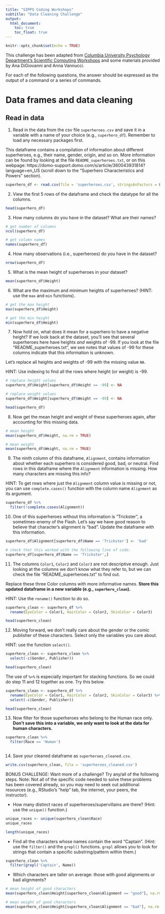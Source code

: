 ```yaml
---
title: "SIPPS Coding Workshops"
subtitle: "Data Cleaning Challenge"
output:
  html_document:
    toc: true
    toc_float: true
---
```


```r
knitr::opts_chunk$set(echo = TRUE)
```

This challenge has been adapted from [Columbia University Psychology Department's Scientific Computing Workshops](https://cu-psych-computing.github.io/cu-psych-comp-tutorial/){target="_blank"} and some materials provided by Ana DiGiovanni and Anna Vannucci. 

For each of the following questions, the answer should be expressed as the output of a command or a series of commands.

# Data frames and data cleaning

## Read in data

1. Read in the data from the csv file `superheroes.csv` and save it in a variable with a name of your choice (e.g., `superhero_df`). Remember to load any necessary packages first. 

This dataframe contains a compilation of information about different superheroes, e.g., their name, gender, origin, and so on. More information can be found by looking at the file `README_superheroes.txt`, or on this webpage: https://domo-support.domo.com/s/article/360043931814?language=en_US (scroll down to the "Superhero Characteristics and Powers" section).

```r

superhero_df <- read.csv(file = 'superheroes.csv', stringsAsFactors = FALSE)

```

2. View the first 5 rows of the dataframe and check the datatype for all the columns.

```r

head(superhero_df)

```

3. How many columns do you have in the dataset? What are their names?

```r

# get number of columns
ncol(superhero_df)

# get column names
names(superhero_df)

```

4. How many observations (i.e., superheroes) do you have in the dataset?

```r

nrow(superhero_df)

```

5. What is the mean height of superheroes in your dataset?

```r

mean(superhero_df$Height)

```

6. What are the maximum and minimum heights of superheroes? (HINT: use the `max` and `min` functions).

```r

# get the max height
max(superhero_df$Height)

# get the min height
min(superhero_df$Height)

```

7. Now hold on, what does it mean for a superhero to have a negative height? If we look back at the dataset, you'll see that several superheroes here have heights *and* weights of -99. If you look at the file "README_superheroes.txt", we see notes that values of -99 for these columns indicate that this information is unknown.

Let's replace all heights and weights of -99 with the missing value `NA`.

HINT: Use indexing to find all the rows where height (or weight) is -99.

```r

# replace height values
superhero_df$Height[superhero_df$Height == -99] <- NA

# replace weight values
superhero_df$Weight[superhero_df$Weight == -99] <- NA

head(superhero_df)

```

8. Now get the mean height and weight of these superheroes again, after accounting for this missing data.

```r

# mean height
mean(superhero_df$Height, na.rm = TRUE)

# mean weight
mean(superhero_df$Weight, na.rm = TRUE)

```

9. The ninth column of this dataframe, `Alignment`, contains information about whether each superhero is considered good, bad, or neutral. Find rows in this dataframe where the `Alignment` information is missing. How many characters are missing this info?

HINT: To get rows where just the `Alignment` column value is missing or not, you can use `complete.cases()` function with the column name `Alignment` as its argument.

```r

superhero_df %>%
  filter(!complete.cases(Alignment))

```

10. One of this superheroes without this information is "Trickster", a sometimes-enemy of the Flash. Let's say we have good reason to believe that character's alignment is "bad". Update the dataframe with this information.

```r

superhero_df$Alignment[superhero_df$Name == 'Trickster'] <- 'bad'

# check that this worked with the following line of code:
superhero_df[superhero_df$Name == 'Trickster',]

```

11. The columns `Color1`, `Color2` and `Color3` are not descriptive enough. Just looking at the columns we don't know what they refer to, but we can check the file "README_superheroes.txt" to find out.

Replace these three Color columns with more informative names. **Store this updated dataframe in a new variable (e.g., `superhero_clean`).**

HINT: Use the `rename()` function to do so.

```r

superhero_clean <- superhero_df %>%
  rename(EyeColor = Color1, HairColor = Color2, SkinColor = Color3)

head(superhero_clean)

```

12. Moving forward, we don't really care about the gender or the comic publisher of these characters. Select only the variables you care about.

HINT: use the function `select()`.

```r

superhero_clean <- superhero_clean %>%
  select(-c(Gender, Publisher))

head(superhero_clean)

```

The use of `%>%` is especially important for stacking functions. So we could do step 11 and 12 together as one. Try this below.

```r

superhero_clean <- superhero_df %>%
  rename(EyeColor = Color1, HairColor = Color2, SkinColor = Color3) %>%
  select(-c(Gender, Publisher))

head(superhero_clean)

```

13. Now filter for those superheroes who belong to the Human race only. **Don't save this into a variable, we only want to look at the data for human characters.**

```r

superhero_clean %>%
  filter(Race == 'Human')
  
```

14. Save your cleaned dataframe as `superheroes_cleaned.csv`.

```r

write.csv(superhero_clean, file = 'superheroes_cleaned.csv')

```


BONUS CHALLENGE: Want more of a challenge? Try any/all of the following steps. Note: Not all of the specific code needed to solve these problems has been covered already, so you may need to seek out additional resources (e.g., RStudio's "help" tab, the internet, your peers, the instructor).

- How many distinct races of superheroes/supervillains are there? (Hint: use the `unique()` function.)

```r

unique_races <- unique(superhero_clean$Race)
unique_races

length(unique_races)

```

- Find all the characters whose names contain the word "Captain". (Hint: use the `filter()` and the `grepl()` functions. `grepl` allows you to look for strings that contain a specific substring/pattern within them.)

```r

superhero_clean %>%
  filter(grepl('Captain', Name))

```

- Which characters are taller on average: those with good alignments or bad alignments?

```r

# mean height of good characters
mean(superhero_clean$Height[superhero_clean$Alignment == "good"], na.rm = TRUE)

# mean weight of good characters
mean(superhero_clean$Height[superhero_clean$Alignment == "bad"], na.rm = TRUE)

```
